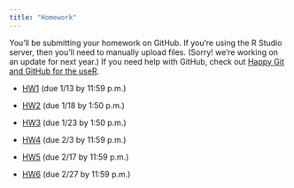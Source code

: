 ```yaml
---
title: "Homework"
---
```


You'll be submitting your homework on GitHub. If you're using the R Studio server, then you'll need to manually upload files. (Sorry! we're working on an update for next year.) If you need help with GitHub, check out [Happy Git and GitHub for the useR](http://happygitwithr.com/).

* [HW1](https://classroom.github.com/assignment-invitations/3571a1c98f9b2bf395457bdcb3422ebe) (due 1/13 by 11:59 p.m.)

* [HW2](https://classroom.github.com/assignment-invitations/0bbf3e623eaac955261f62dd0e5e77ae) (due 1/18 by 1:50 p.m.)

* [HW3](https://classroom.github.com/assignment-invitations/c1940c617b40c3090ae55efc920f6ba7) (due 1/23 by 1:50 p.m.)

* [HW4](https://classroom.github.com/group-assignment-invitations/6242e7297bd75c3e53aff0d7d6e9c6b5) (due 2/3 by 11:59 p.m.)

* [HW5](https://classroom.github.com/assignment-invitations/88b4a638883634466f0d512c2b567f34) (due 2/17 by 11:59 p.m.)

* [HW6](https://classroom.github.com/group-assignment-invitations/14491f6bd351d56dd898628e0604d043) (due 2/27 by 11:59 p.m.)